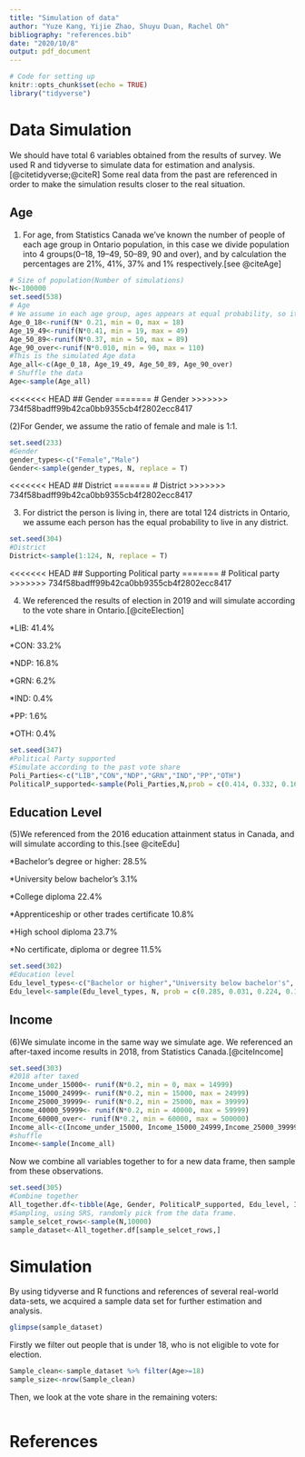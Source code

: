 ```yaml
---
title: "Simulation of data"
author: "Yuze Kang, Yijie Zhao, Shuyu Duan, Rachel Oh"
bibliography: "references.bib"
date: "2020/10/8"
output: pdf_document
---
```


```r
# Code for setting up
knitr::opts_chunk$set(echo = TRUE)
library("tidyverse")
```

# Data Simulation

We should have total 6 variables obtained from the results of survey.
We used R and tidyverse to simulate data for estimation and analysis.[@citetidyverse;@citeR] Some real data from the past are referenced in order to make the simulation results closer to the real situation.

## Age

(1) For age, from Statistics Canada we've known the number of people of each age group in Ontario population, in this case we divide population into 4 groups(0--18, 19--49, 50--89, 90 and over), and by calculation the percentages are 21%, 41%, 37% and 1% respectively.[see @citeAge]

```r
# Size of population(Number of simulations)
N<-100000
set.seed(538)
# Age
# We assume in each age group, ages appears at equal probability, so it follows a uniform distribution.
Age_0_18<-runif(N* 0.21, min = 0, max = 18)
Age_19_49<-runif(N*0.41, min = 19, max = 49)
Age_50_89<-runif(N*0.37, min = 50, max = 89)
Age_90_over<-runif(N*0.010, min = 90, max = 110)
#This is the simulated Age data
Age_all<-c(Age_0_18, Age_19_49, Age_50_89, Age_90_over)
# Shuffle the data
Age<-sample(Age_all)

```

<<<<<<< HEAD
## Gender
=======
# Gender
>>>>>>> 734f58badff99b42ca0bb9355cb4f2802ecc8417

(2)For Gender, we assume the ratio of female and male is 1:1.

```r
set.seed(233)
#Gender
gender_types<-c("Female","Male")
Gender<-sample(gender_types, N, replace = T)
```

<<<<<<< HEAD
## District
=======
# District
>>>>>>> 734f58badff99b42ca0bb9355cb4f2802ecc8417

(3) For district the person is living in, there are total 124 districts in Ontario, we assume each person has the equal probability to live in any district.

```r
set.seed(304)
#District
District<-sample(1:124, N, replace = T)
```

<<<<<<< HEAD
## Supporting Political party
=======
# Political party
>>>>>>> 734f58badff99b42ca0bb9355cb4f2802ecc8417

(4) We referenced the results of election in 2019 and will simulate according to the vote share in Ontario.[@citeElection]

*LIB: 41.4%

*CON: 33.2%

*NDP: 16.8%

*GRN: 6.2%

*IND: 0.4%

*PP: 1.6%

*OTH: 0.4%

```r
set.seed(347)
#Political Party supported
#Simulate according to the past vote share
Poli_Parties<-c("LIB","CON","NDP","GRN","IND","PP","OTH")
PoliticalP_supported<-sample(Poli_Parties,N,prob = c(0.414, 0.332, 0.168, 0.062, 0.004, 0.016, 0.004), replace = T)
```

## Education Level

(5)We referenced from the 2016 education attainment status in Canada, and will simulate according to this.[see @citeEdu]

*Bachelor's degree or higher: 28.5%

*University below bachelor's	3.1%

*College diploma	22.4%

*Apprenticeship or other trades certificate	10.8%

*High school diploma	23.7%

*No certificate, diploma or degree	11.5%

```r
set.seed(302)
#Education level
Edu_level_types<-c("Bachelor or higher","University below bachelor's", "College diploma","Apprenticeship or other","High school","No certificate, diploma or degree")
Edu_level<-sample(Edu_level_types, N, prob = c(0.285, 0.031, 0.224, 0.108, 0.237, 0.115),replace = T)
```

## Income

(6)We simulate income in the same way we simulate age. We referenced an after-taxed income results in 2018, from Statistics Canada.[@citeIncome]

```r
set.seed(303)
#2018 after taxed
Income_under_15000<- runif(N*0.2, min = 0, max = 14999)
Income_15000_24999<- runif(N*0.2, min = 15000, max = 24999)
Income_25000_39999<- runif(N*0.2, min = 25000, max = 39999)
Income_40000_59999<- runif(N*0.2, min = 40000, max = 59999)
Income_60000_over<- runif(N*0.2, min = 60000, max = 500000)
Income_all<-c(Income_under_15000, Income_15000_24999,Income_25000_39999,Income_40000_59999,Income_60000_over)
#shuffle
Income<-sample(Income_all)
```

Now we combine all variables together to for a new data frame, then sample from these observations.

```r
set.seed(305)
#Combine together
All_together.df<-tibble(Age, Gender, PoliticalP_supported, Edu_level, Income, District)
#Sampling, using SRS, randomly pick from the data frame.
sample_selcet_rows<-sample(N,10000)
sample_dataset<-All_together.df[sample_selcet_rows,]
```


# Simulation

By using tidyverse and R functions and references of several real-world data-sets, we acquired a sample data set for further estimation and analysis.

```r
glimpse(sample_dataset)
```

Firstly we filter out people that is under 18, who is not eligible to vote for election.
```r
Sample_clean<-sample_dataset %>% filter(Age>=18)
sample_size<-nrow(Sample_clean)
```

Then, we look at the vote share in the remaining voters:
```r

```


# References

